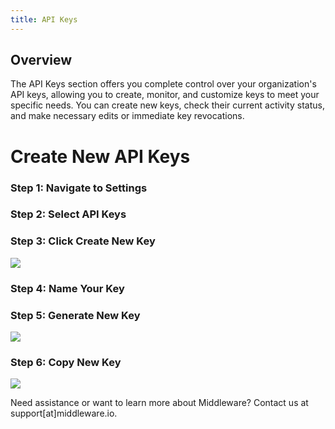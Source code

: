 ```yaml
---
title: API Keys
---
```


## Overview

The API Keys section offers you complete control over your organization's API keys, allowing you to create, monitor, and customize keys to meet your specific needs. You can create new keys, check their current activity status, and make necessary edits or immediate key revocations.

# Create New API Keys

### Step 1: Navigate to Settings

### Step 2: Select API Keys

### Step 3: Click Create New Key

![](https://lh5.googleusercontent.com/645nwfaflnJWipsRE7_oeiiFbHG1WNTiUreq6Z5SGsEOXLbjSNHKN9-yTHFzwV6MdhtV-i_xfL6OmNTWNz_Cg3o3lGe2BFc6pPBktyRmnEcg2uF27eDYHfkhAu586ArDGRr5XFJaWXDNW7rapBXZz40)


### Step 4: Name Your Key

### Step 5: Generate New Key

![](https://lh5.googleusercontent.com/xE_Q8sXzjQ_PCNXt2iY-tg9718oA6yMPMhI9FczYQIrcK5duX5iKWYw1PU3SR4CBl5qOxMFlRok-jKGGCgWVI3mR-6o5fk4RqmzicDeFsQ8hKRqLxaTNze3EgMllHuDq3SttmNOnXMi_CT06w1D-lvM)


### Step 6: Copy New Key

![](https://lh4.googleusercontent.com/Z2-lwNGH55O2xWNlTA8h7N7ZJ0q1feMyYgeZXcMlI8mW-0NAZZ7EX6Is8Dx6DnMLMbVaXUK1YMEoskLMzwIhDjvmrnP7MJiWrZRQCSaySJrSML0iWgFbpumGdZDmUrsuiq_-Ab2VYfdzU8JtxsIP82U)

<Note> Need assistance or want to learn more about Middleware? Contact us at support[at]middleware.io. </Note>